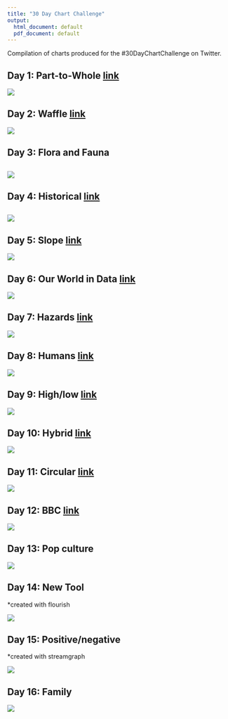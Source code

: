 ```yaml
---
title: "30 Day Chart Challenge"
output:
  html_document: default
  pdf_document: default
---
```


Compilation of charts produced for the #30DayChartChallenge on Twitter.

## Day 1: Part-to-Whole [link](https://github.com/elenayz/Data-Visualization/tree/main/30%20Day%20Chart%20Challenge/Day%201%20-%20Part%20to%20Whole)

![](Day%201%20-%20Part%20to%20Whole/day1.png)

## Day 2: Waffle [link](https://github.com/elenayz/Data-Visualization/tree/main/30%20Day%20Chart%20Challenge/Day%202%20-%20Waffle)

![](Day%202%20-%20Waffle/day2.png)

## Day 3: Flora and Fauna

## ![](images/day3.png)

## Day 4: Historical [link](https://github.com/elenayz/Data-Visualization/tree/main/30%20Day%20Chart%20Challenge/Day%204%20-%20Historical)

## ![](Day%204%20-%20Historical/day4.png)

## Day 5: Slope [link](https://github.com/elenayz/Data-Visualization/tree/main/30%20Day%20Chart%20Challenge/Day%205%20-%20Slope)

![](Day%205%20-%20Slope/day5.png)

## Day 6: Our World in Data [link](https://github.com/elenayz/Data-Visualization/tree/main/30%20Day%20Chart%20Challenge/Day%206%20-%20OWID)

![](Day%206%20-%20OWID/day6.png)

## Day 7: Hazards [link](https://github.com/elenayz/Data-Visualization/tree/main/30%20Day%20Chart%20Challenge/Day%207%20-%20Hazards)

![](Day%207%20-%20Hazards/day7.png)

## Day 8: Humans [link](https://github.com/elenayz/Data-Visualization/tree/main/30%20Day%20Chart%20Challenge/Day%208%20-%20Humans)

![](Day%208%20-%20Humans/day8.png)

## Day 9: High/low [link](https://github.com/elenayz/Data-Visualization/tree/main/30%20Day%20Chart%20Challenge/Day%209%20-%20High%3Alow)

![](images/day9.png)

## Day 10: Hybrid [link](https://github.com/elenayz/Data-Visualization/tree/main/30%20Day%20Chart%20Challenge/Day%2010%20-%20Hybrid)

![](images/day10.png)

## Day 11: Circular [link](https://github.com/elenayz/Data-Visualization/tree/main/30%20Day%20Chart%20Challenge/Day%2011%20-%20Circular)

![](images/day11.png)

## Day 12: BBC [link](https://github.com/elenayz/Data-Visualization/tree/main/30%20Day%20Chart%20Challenge/Day%2012%20-%20BBC)

![](images/day12.png)

## Day 13: Pop culture

![](images/day13.png)

## Day 14: New Tool

\*created with flourish

![](images/Internal Migration Flows in Malaysia@2x.jpeg)

## Day 15: Positive/negative

\*created with streamgraph

![](images/Positive COVID-19 Cases in Malaysia.png)

## Day 16: Family

![](images/day16.png)
